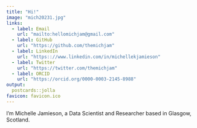 ```yaml
---
title: "Hi!"
image: "mich20231.jpg"
links:
  - label: Email
    url: "mailto:hellomichjam@gmail.com"
  - label: GitHub
    url: "https://github.com/themichjam"
  - label: LinkedIn
    url: "https:://www.linkedin.com/in/michellekjamieson"
  - label: Twitter
    url: "https://twitter.com/themichjam"
  - label: ORCID
    url: "https://orcid.org/0000-0003-2145-8988"
output:
  postcards::jolla
favicon: favicon.ico
---
```



I'm Michelle Jamieson, a Data Scientist and Researcher based in Glasgow, Scotland.

